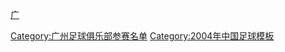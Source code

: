 {{Football squad with logo
 | name      = 2004年广州日之泉名单
 | bgcolor   = #059F41
 | textcolor = #FDEA11
 | teamname  = 广州日之泉足球俱乐部
 | seasontitle=[[2004年中国足球甲级联赛|<span style="color: #FDEA11;">2004年</span>]][[中国足球甲级联赛|<span style="color: #FDEA11;">中甲联赛</span>]]第4名
 | teamlogo  = 
 | p1=[[魏钊]]
 | p2=[[李志海]]
 | p3=[[李岩 (足球运动员)|李岩]]
 | p4=[[区文刚]]
 | p5=[[戴宪荣]]
 | p6=[[黄志毅]]
 | p7=[[冯俊彦]]
 | p8=[[曹志杰]] 
 | p9=[[阿诺·德瓦利卡|阿诺]]     
 | p10=[[乔吉姆]]     
 | p11=[[温小明]]
 | p12=[[加利·格拉斯哥|加利]]
 | p13=[[刘国根]]
 | p14=[[梁敬文]]
 | p15=[[李睿 (足球运动员)|李睿]]
 | p16=[[郑聪]]
 | p17=[[罗勇]]
 | p18=[[韩锋]]
 | p19=[[包文 (足球运动员)|包文]]
 | p20=[[芦晓轩]]   
 | p21=[[张云涛]]
 | p22=[[胡嘉健]]
 | p23=[[卢琳]]
 | p24=[[何文耀]]
 | p25=[[张亮]]
 | p26=[[于德泉]]
 | p27=[[梁享]]
 | p28=[[梁仕铭]]
 | p29=[[陈谦]]
 | p30=[[刘轶冰]]
 | p31=[[杨熙昌]]
 | p32=[[黎志星]]
 | p33=[[梁子成]]
 | p34=
 | p35=[[贺毅辉]]
 | p36=[[萨米尔·利马·德·阿劳约|萨米尔]]
 | manager=[[麦超]]
}}
<noinclude>
{{DEFAULTSORT:Guangzhou FC Squad 2004}}
[[Category:广州足球俱乐部参赛名单]]
[[category:广州足球俱乐部球员|广]]
[[Category:2004年中国足球模板]]
</noinclude>